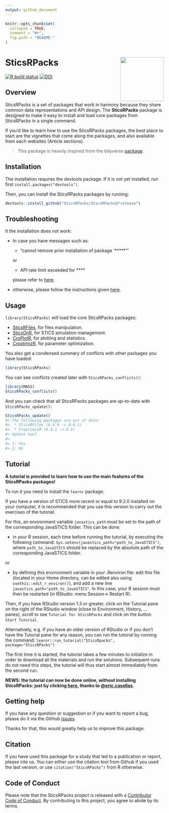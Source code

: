 ```yaml
---
output: github_document
---
```

<!-- README.md is generated from README.Rmd. Please edit that file -->

```r
knitr::opts_chunk$set(
  collapse = TRUE,
  comment = "#>",
  fig.path = "README-"
)
```

# SticsRPacks <a href='https://sticsrpacks.github.io/SticsRPacks/'><img src='man/figures/logo.png' align="right" height="138.5" /></a>

<!-- badges: start -->
[![R build status](https://github.com/SticsRPacks/SticsRPacks/workflows/R-CMD-check/badge.svg)](https://github.com/SticsRPacks/SticsRPacks/actions)
[![DOI](https://zenodo.org/badge/223148621.svg)](https://zenodo.org/badge/latestdoi/223148621)
<!-- badges: end -->

## Overview

SticsRPacks is a set of packages that work in harmony because they share common data representations and API design. The __SticsRPacks__ package is designed to make it easy to install and load core packages from SticsRPacks in a single command.

If you'd like to learn how to use the SticsRPacks packages, the best place to start are the vignettes that come along the packages, and also available from each websites (Article sections).

> This package is heavily inspired from the tidyverse [package](https://github.com/tidyverse/tidyverse).

## Installation

The installation requires the devtools package. 
If it is not yet installed, run first `install.packages("devtools")`.

Then, you can install the SticsRPacks packages by running:
```r
devtools::install_github("SticsRPacks/SticsRPacks@*release")
```

## Troubleshooting

It the installation does not work:

 * In case you have messages such as:
 
    - "cannot remove prior installation of package ‘*****’"
    
    or
    - API rate limit exceeded for ****
   
   please refer to [here](https://github.com/SticsRPacks/documentation/blob/master/github_install.md).

 * otherwise, please follow the instructions given [here](https://github.com/SticsRPacks/SticsRPacks/issues/1#event-2864068985).


## Usage

`library(SticsRPacks)` will load the core SticsRPacks packages: 

* [SticsRFiles](https://github.com/SticsRPacks/SticsRFiles), for files manipulation.  
* [SticsOnR](https://github.com/SticsRPacks/SticsOnR), for STICS simulation management.  
* [CroPlotR](https://github.com/SticsRPacks/CroPlotR), for plotting and statistics.  
* [CroptimizR](https://github.com/SticsRPacks/CroptimizR), for parameter optimization.  

You also get a condensed summary of conflicts with other packages you have loaded:

```r
library(SticsRPacks)
```

You can see conflicts created later with `SticsRPacks_conflicts()`:

```r
library(MASS)
SticsRPacks_conflicts()
```

And you can check that all SticsRPacks packages are up-to-date with `SticsRPacks_update()`:

```r
SticsRPacks_update()
#> The following packages are out of date:
#>  * SticsRFiles (0.4.0 -> 0.4.1)
#>  * CroptimizR (0.4.1 -> 0.5)
#> Update now?
#> 
#> 1: Yes
#> 2: No
```


## Tutorial

**A tutorial is provided to learn how to use the main features of the SticsRPacks packages!**

To run it you need to install the `learnr` package.

If you have a version of STICS more recent or equal to 9.2.0 installed on your computer, it is recommended that you use this version to carry out the exercises of the tutorial. 

For this, an environment variable `javastics_path` must be set to the path of the corresponding JavaSTICS folder.
This can be done:

* in your R session, each time before running the tutorial, by executing the following command:  `Sys.setenv(javastics_path="path_to_JavaSTICS")`, where `path_to_JavaSTICS` should be replaced by the absolute path of the corresponding JavaSTICS folder.

or 

* by defining this environment variable in your .Renviron file: edit this file (located in your Home directory, can be edited also using `usethis::edit_r_environ()`), and add a new line `javastics_path="path_to_JavaSTICS"`. In this case, your R session must then be restarted (in RStudio: menu Session-> Restart R).

Then, if you have RStudio version 1.3 or greater, click on the Tutorial pane on the right of the RStudio window (close to Environment, History, ... panes), scroll to see `Tutorial for SticsRPacks` and click on the button `Start Tutorial`.

Alternatively, e.g. if you have an older version of RStudio or if you don't have the Tutorial pane for any reason, you can run the tutorial by running the command:
`learnr::run_tutorial("SticsRpacks", package="SticsRPacks")`

The first time it is started, the tutorial takes a few minutes to initialize in order to download all the materials and run the solutions. Subsequent runs do not need this steps, the tutorial will thus start almost immediately from the second run.

**NEWS: the tutorial can now be done online, without installing SticsRPacks: just by clicking [here]( https://mybinder.org/v2/git/https%3A%2F%2Fforgemia.inra.fr%2Fstics-formation%2Fsticsrpacks-binder.git/v0.6.0?urlpath=shiny/SticsRpacks/), thanks to [@eric.casellas](https://forgemia.inra.fr/eric.casellas).**

## Getting help

If you have any question or suggestion or if you want to report a bug, please do it via the GitHub [issues](https://github.com/SticsRPacks/SticsRPacks/issues).

Thanks for that, this would greatly help us to improve this package.

## Citation

If you have used this package for a study that led to a publication or
report, please cite us. You can either use the citation tool from Github if you used the last version, or use `citation("SticsRPacks")` from R otherwise.

## Code of Conduct

Please note that the SticsRPacks project is released with a [Contributor Code of Conduct](https://github.com/SticsRPacks/.github/blob/master/CODE_OF_CONDUCT.md). 
By contributing to this project, you agree to abide by its terms.
